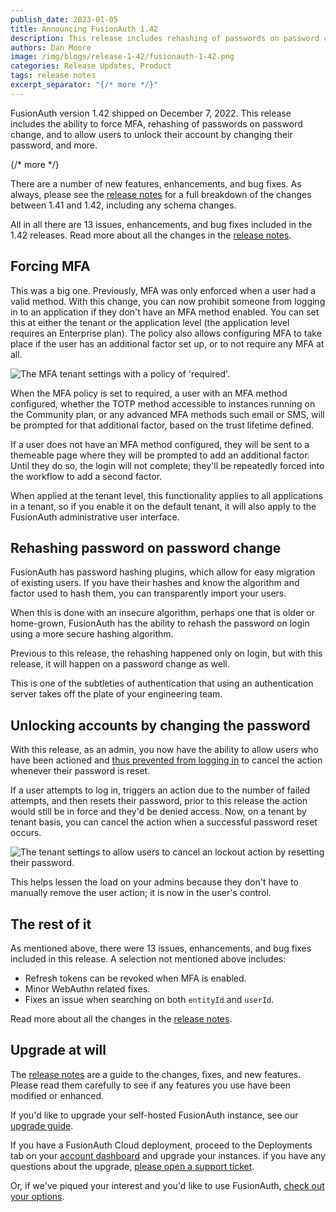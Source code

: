 ```yaml
---
publish_date: 2023-01-05
title: Announcing FusionAuth 1.42
description: This release includes rehashing of passwords on password change, force MFA, and allow users to unlock their account by changing their password, and more.
authors: Dan Moore
image: /img/blogs/release-1-42/fusionauth-1-42.png
categories: Release Updates, Product
tags: release notes
excerpt_separator: "{/* more */}"
---
```


FusionAuth version 1.42 shipped on December 7, 2022. This release includes the ability to force MFA, rehashing of passwords on password change, and to allow users to unlock their account by changing their password, and more.

{/* more */}

There are a number of new features, enhancements, and bug fixes. As always, please see the [release notes](/docs/release-notes/archive#version-1-42-0) for a full breakdown of the changes between 1.41 and 1.42, including any schema changes.

All in all there are 13 issues, enhancements, and bug fixes included in the 1.42 releases. Read more about all the changes in the [release notes](/docs/release-notes/archive#version-1-42-0).

## Forcing MFA

This was a big one. Previously, MFA was only enforced when a user had a valid method. With this change, you can now prohibit someone from logging in to an application if they don't have an MFA method enabled. You can set this at either the tenant or the application level (the application level requires an Enterprise plan). The policy also allows configuring MFA to take place if the user has an additional factor set up, or to not require any MFA at all.

![The MFA tenant settings with a policy of 'required'.](/img/blogs/release-1-42/enable-forced-mfa.png)

When the MFA policy is set to <InlineFieldValue>required</InlineFieldValue>, a user with an MFA method configured, whether the TOTP method accessible to instances running on the Community plan, or any advanced MFA methods such email or SMS, will be prompted for that additional factor, based on the trust lifetime defined.

If a user does not have an MFA method configured, they will be sent to a themeable page where they will be prompted to add an additional factor. Until they do so, the login will not complete; they'll be repeatedly forced into the workflow to add a second factor.

When applied at the tenant level, this functionality applies to all applications in a tenant, so if you enable it on the default tenant, it will also apply to the FusionAuth administrative user interface.

## Rehashing password on password change

FusionAuth has password hashing plugins, which allow for easy migration of existing users. If you have their hashes and know the algorithm and factor used to hash them, you can transparently import your users. 

When this is done with an insecure algorithm, perhaps one that is older or home-grown, FusionAuth has the ability to rehash the password on login using a more secure hashing algorithm.

Previous to this release, the rehashing happened only on login, but with this release, it will happen on a password change as well.

This is one of the subtleties of authentication that using an authentication server takes off the plate of your engineering team.

## Unlocking accounts by changing the password

With this release, as an admin, you now have the ability to allow users who have been actioned and [thus prevented from logging in](/docs/lifecycle/authenticate-users/setting-up-user-account-lockout) to cancel the action whenever their password is reset.

If a user attempts to log in, triggers an action due to the number of failed attempts, and then resets their password, prior to this release the action would still be in force and they'd be denied access. Now, on a tenant by tenant basis, you can cancel the action when a successful password reset occurs.

![The tenant settings to allow users to cancel an lockout action by resetting their password.](/img/blogs/release-1-42/account-lock-tenant-settings.png)

This helps lessen the load on your admins because they don't have to manually remove the user action; it is now in the user's control.

## The rest of it

As mentioned above, there were 13 issues, enhancements, and bug fixes included in this release. A selection not mentioned above includes:

* Refresh tokens can be revoked when MFA is enabled.
* Minor WebAuthn related fixes.
* Fixes an issue when searching on both `entityId` and `userId`.

Read more about all the changes in the [release notes](/docs/release-notes/archive#version-1-42-0).

## Upgrade at will

The [release notes](/docs/release-notes/archive#version-1-42-0) are a guide to the changes, fixes, and new features. Please read them carefully to see if any features you use have been modified or enhanced.

If you'd like to upgrade your self-hosted FusionAuth instance, see our [upgrade guide](/docs/operate/deploy/upgrade). 

If you have a FusionAuth Cloud deployment, proceed to the <Breadcrumb>Deployments</Breadcrumb> tab on your [account dashboard](https://account.fusionauth.io/account/deployment/) and upgrade your instances. if you have any questions about the upgrade, [please open a support ticket](https://account.fusionauth.io/account/support/).

Or, if we've piqued your interest and you'd like to use FusionAuth, [check out your options](/pricing).
